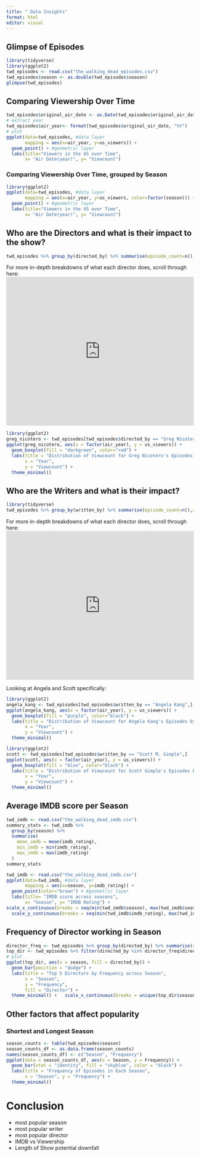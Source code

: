 ```yaml
---
title: " Data Insights"
format: html
editor: visual
---
```

## Glimpse of Episodes
```r
library(tidyverse)
library(ggplot2)
twd_episodes <- read.csv("the_walking_dead_episodes.csv")
twd_episodes$season <- as.double(twd_episodes$season)
glimpse(twd_episodes)
```

## Comparing Viewership Over Time 

```r
twd_episodes$original_air_date <- as.Date(twd_episodes$original_air_date, format = "%Y-%m-%d")
# extract year
twd_episodes$air_year<- format(twd_episodes$original_air_date, "%Y")
# plot
ggplot(data=twd_episodes, #data layer
       mapping = aes(x=air_year, y=us_viewers)) +
  geom_point() + #geometric layer
  labs(title="Viewers in the US over Time",
       x= "Air Date(year)", y= "Viewcount")
```

### Comparing Viewership Over Time, grouped by Season
```r
library(ggplot2)
ggplot(data=twd_episodes, #data layer
       mapping = aes(x=air_year, y=us_viewers, color=factor(season))) +
  geom_point() + #geometric layer
  labs(title="Viewers in the US over Time",
       x= "Air Date(year)", y= "Viewcount")
```

## Who are the Directors and what is their impact to the show?
``` r
twd_episodes %>% group_by(directed_by) %>% summarise(episode_count=n(),average_viewcount=mean(us_viewers)) %>% arrange(desc(episode_count))
```

For more in-depth breakdowns of what each director does, scroll through here:
<iframe height="400" width="100%" frameborder="no" src="https://starrynad.shinyapps.io/TwdDirector/">
</iframe> 

```r
library(ggplot2)
greg_nicotero <- twd_episodes[twd_episodes$directed_by == "Greg Nicotero",]
ggplot(greg_nicotero, aes(x = factor(air_year), y = us_viewers)) +
  geom_boxplot(fill = "darkgreen", color="red") +
  labs(title = "Distribution of Viewcount for Greg Nicotero's Episodes by Year",
       x = "Year",
       y = "Viewcount") +
  theme_minimal()
```
## Who are the Writers and what is their impact? 
``` r
library(tidyverse)
twd_episodes %>% group_by(written_by) %>% summarise(episode_count=n(),average_viewcount=mean(us_viewers)) %>% arrange(desc(episode_count))
```

For more in-depth breakdowns of what each director does, scroll through here:
<iframe height="400" width="100%" frameborder="no" src="https://starrynad.shinyapps.io/TwdWriter/">
</iframe>

Looking at Angela and Scott specifically:
```r
library(ggplot2)
angela_kang <- twd_episodes[twd_episodes$written_by == "Angela Kang",]
ggplot(angela_kang, aes(x = factor(air_year), y = us_viewers)) +
  geom_boxplot(fill = "purple", color="black") +
  labs(title = "Distribution of Viewcount for Angela Kang's Episodes by Year",
       x = "Year",
       y = "Viewcount") +
  theme_minimal()
```
```r
library(ggplot2)
scott <- twd_episodes[twd_episodes$written_by == "Scott M. Gimple",]
ggplot(scott, aes(x = factor(air_year), y = us_viewers)) +
  geom_boxplot(fill = "blue", color="black") +
  labs(title = "Distribution of Viewcount for Scott Gimple's Episodes by Year",
       x = "Year",
       y = "Viewcount") +
  theme_minimal()
```
## Average IMDB score per Season
```r
twd_imdb <- read.csv("the_walking_dead_imdb.csv")
summary_stats <- twd_imdb %>%
  group_by(season) %>%
  summarise(
    mean_imdb = mean(imdb_rating),
    min_imdb = min(imdb_rating),
    max_imdb = max(imdb_rating)
  )
summary_stats
```

```r
twd_imdb <- read.csv("the_walking_dead_imdb.csv")
ggplot(data=twd_imdb, #data layer
       mapping = aes(x=season, y=imdb_rating)) +
  geom_point(color="brown") + #geometric layer
  labs(title= "IMDB score across seasons",
       x= "Season", y= "IMDB Rating") +
scale_x_continuous(breaks = seq(min(twd_imdb$season), max(twd_imdb$season), by = 1)) +
  scale_y_continuous(breaks = seq(min(twd_imdb$imdb_rating), max(twd_imdb$imdb_rating), by = 1))
```

## Frequency of Director working in Season 
```r
director_freq <- twd_episodes %>% group_by(directed_by) %>% summarise(count=n()) %>% arrange(desc(count)) %>% top_n(5)
top_dir <- twd_episodes %>% filter(directed_by %in% director_freq$directed_by)
# plot 
ggplot(top_dir, aes(x = season, fill = directed_by)) +
  geom_bar(position = "dodge") +
  labs(title = "Top 5 Directors by Frequency across Season",
       x = "Season",
       y = "Frequency",
       fill = "Director") +
  theme_minimal() +   scale_x_continuous(breaks = unique(top_dir$season))
```

## Other factors that affect popularity 

### Shortest and Longest Season
```r
season_counts <- table(twd_episodes$season)
season_counts_df <- as.data.frame(season_counts)
names(season_counts_df) <- c("Season", "Frequency")
ggplot(data = season_counts_df, aes(x = Season, y = Frequency)) +
  geom_bar(stat = "identity", fill = "skyblue", color = "black") +
  labs(title = "Frequency of Episodes in Each Season",
       x = "Season", y = "Frequency") +
  theme_minimal()

```

# Conclusion 
- most popular season 
- most popular writer 
- most popular director 
- IMDB vs Viewership 
- Length of Show potential downfall